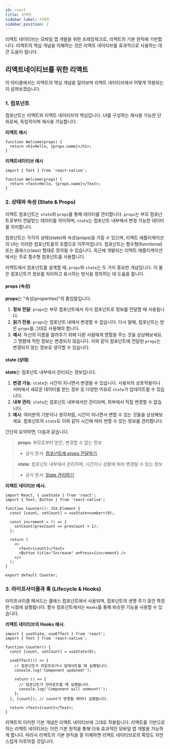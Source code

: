 ```yaml
---
id: react
title: 리액트
sidebar_label: 리액트
sidebar_position: 2
---
```



리액트 네이티브는 모바일 앱 개발을 위한 프레임워크로, 리액트의 기본 원칙에 기반합니다.
리액트의 핵심 개념을 이해하는 것은 리액트 네이티브를 효과적으로 사용하는 데 큰 도움이 됩니다.

<AdFitMobileBanner
  unit="DAN-YpcHf9p49U5ykXi8"
  className="adfit-top-mobile"
/>

## 리액트네이티브를 위한 리액트

이 아티클에서는 리액트의 핵심 개념을 짚어보며 리액트 네이티브에서 어떻게 적용되는지 살펴보겠습니다.

### 1. 컴포넌트

컴포넌트는 리액트와 리액트 네이티브의 핵심입니다. UI를 구성하는 재사용 가능한 단위로써, 독립적이며 재사용 가능합니다.

**리액트 예시**

```tsx
function Welcome(props) {
  return <h1>Hello, {props.name}</h1>;
}
```

**리액트네이티브 예시**

```tsx
import { Text } from 'react-native';

function Welcome(props) {
  return <Text>Hello, {props.name}</Text>;
}
```

### 2. 상태와 속성 (State & Props)

리액트 컴포넌트는 `state`와 `props`를 통해 데이터를 관리합니다. `props`는 부모 컴포넌트로부터 전달받는 데이터를 의미하며, `state`는 컴포넌트 내부에서 변경 가능한 데이터를 의미합니다.

컴포넌트는 각각의 상태(state)와 속성(props)을 가질 수 있으며, 리액트 애플리케이션의 UI는 이러한 컴포넌트들의 조합으로 이루어집니다.
컴포넌트는 함수형(functional) 또는 클래스(class) 형태로 정의될 수 있습니다.
최근에 개발되는 리액트 애플리케이션에서는 주로 함수형 컴포넌트를 사용합니다.

리액트에서 컴포넌트를 설계할 때, `props`와 `state`는 두 가지 중요한 개념입니다. 이 둘은 컴포넌트가 정보를 처리하고 표시하는 방식을 정의하는 데 도움을 줍니다.

#### props (속성)

**props**는 "속성(properties)"의 줄임말입니다.

1. **정보 전달**: `props`는 부모 컴포넌트에서 자식 컴포넌트로 정보를 전달할 때 사용됩니다.
2. **읽기 전용**: `props`는 컴포넌트 내에서 변경할 수 없습니다. 다시 말해, 컴포넌트는 받은 `props`를 그대로 사용해야 합니다.
3. **예시**: 자신의 이름을 알려주기 위해 다른 사람에게 명함을 주는 것을 상상해보세요. 그 명함에 적힌 정보는 변경되지 않습니다. 이와 같이 컴포넌트에 전달된 `props`는 변경되지 않는 정보로 생각할 수 있습니다.

#### state (상태)

**state**는 컴포넌트 내부에서 관리되는 정보입니다.

1. **변경 가능**: `state`는 시간이 지나면서 변경될 수 있습니다. 사용자의 상호작용이나 서버에서 새로운 데이터를 받는 경우 등 다양한 이유로 `state`가 업데이트될 수 있습니다.
2. **내부 관리**: `state`는 컴포넌트 내부에서만 관리되며, 외부에서 직접 변경할 수 없습니다.
3. **예시**: 여러분의 기분이나 생각처럼, 시간이 지나면서 변할 수 있는 것들을 상상해보세요. 컴포넌트의 `state`도 이와 같이 시간에 따라 변할 수 있는 정보를 관리합니다.

간단히 요약하면, 다음과 같습니다.

> **props**: 부모로부터 받은, 변경할 수 없는 정보
>
> - 공식 문서: [컴포넌트에 props 전달하기](https://ko.react.dev/learn/passing-props-to-a-component)

> **state**: 컴포넌트 내부에서 관리하며, 시간이나 상황에 따라 변경될 수 있는 정보
>
> - 공식 문서: [State 관리하기](https://ko.react.dev/learn/managing-state)

**리액트 네이티브 예시:**

```tsx
import React, { useState } from 'react';
import { Text, Button } from 'react-native';

function Counter(): JSX.Element {
  const [count, setCount] = useState<number>(0);

  const increment = () => {
    setCount(prevCount => prevCount + 1);
  };

  return (
    <>
      <Text>{count}</Text>
      <Button title="Increase" onPress={increment} />
    </>
  );
}

export default Counter;

```

### 3. 라이프사이클과 훅 (Lifecycle & Hooks)

라이프사이클 메서드는 클래스 컴포넌트에서 사용되며, 컴포넌트의 생명 주기 동안 특정한 시점에 실행됩니다. 함수 컴포넌트에서는 `Hooks`를 통해 비슷한 기능을 사용할 수 있습니다.

**리액트 네이티브의 Hooks 예시:**

```tsx
import { useState, useEffect } from 'react';
import { Text } from 'react-native';

function Counter() {
  const [count, setCount] = useState(0);

  useEffect(() => {
    // 컴포넌트가 마운트되거나 업데이트될 때 실행됩니다.
    console.log('Component updated!');

    return () => {
      // 컴포넌트가 언마운트될 때 실행됩니다.
      console.log('Component will unmount!');
    };
  }, [count]); // count가 변경될 때마다 실행됩니다.

  return <Text>{count}</Text>;
}
```

리액트의 이러한 기본 개념은 리액트 네이티브에 그대로 적용됩니다. 리액트를 기반으로 하는 리액트 네이티브는 이런 기본 원칙을 통해 더욱 효과적인 모바일 앱 개발을 가능하게 합니다. 따라서 리액트의 기본 원칙을 잘 이해하면 리액트 네이티브로의 확장도 자연스럽게 이루어질 것입니다.

<AdFitMobileBanner
  unit="DAN-weLLBNA8C31gpo1t"
  className="adfit-bottom-mobile"
/>
